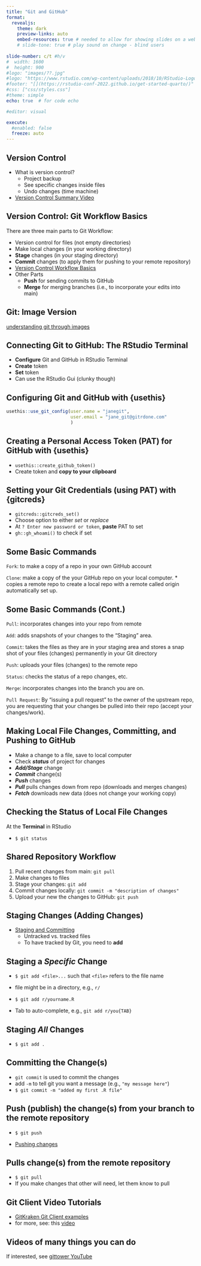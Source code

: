 ```yaml
---
title: "Git and GitHub"
format: 
  revealjs:
    theme: dark
    preview-links: auto
    embed-resources: true # needed to allow for showing slides on a website (otherwise link is blank)
    # slide-tone: true # play sound on change - blind users
    
slide-number: c/t #h/v
#  width: 1600
#  height: 900
#logo: "images/??.jpg"
#logo: "https://www.rstudio.com/wp-content/uploads/2018/10/RStudio-Logo-Flat.png"
#footer: "[](https://rstudio-conf-2022.github.io/get-started-quarto/)"
#css: ["css/styles.css"]
#theme: simple
echo: true  # for code echo

#editor: visual

execute:
  #enabled: false
  freeze: auto
---
```



## **Version Control**

::: {.incremental}
* What is version control? 
  * Project backup
  * See specific changes inside files
  * Undo changes (time machine)
  
* [Version Control Summary Video](https://www.youtube.com/watch?v=M-O8ZNW9icQ)
:::


## **Version Control: Git Workflow Basics**

There are three main parts to Git Workflow:

::: {.incremental}
- Version control for files (not empty directories)
- Make local changes (in your working directory) 
- **Stage** changes (in your staging directory) 
- **Commit** changes (to apply them for pushing to your remote repository)
- [Version Control Workflow Basics](https://www.youtube.com/watch?v=e8PGuOyZ3YU)
* Other Parts 
  * **Push** for sending commits to GitHub 
  * **Merge** for merging branches (i.e., to incorporate your edits into main)
:::


## **Git: Image Version**

[understanding git through images](https://dev.to/nopenoshishi/understanding-git-through-images-4an1)


## **Connecting Git to GitHub: The RStudio Terminal**

::: {.incremental}
- **Configure** Git and GitHub in RStudio Terminal
- **Create** token
- **Set** token
- Can use the RStudio Gui (clunky though)
:::


## **Configuring Git and GitHub with {usethis}**

```r
usethis::use_git_config(user.name = "janegit", 
                        user.email = "jane_git@gitrdone.com"
                        )
```


## **Creating a Personal Access Token (PAT) for GitHub with {usethis}**

::: {.incremental} 
- `usethis::create_github_token()`
- Create token and **copy to your clipboard**
:::


## **Setting your Git Credentials (using PAT) with {gitcreds}**

::: {.incremental}
- `gitcreds::gitcreds_set()`
- Choose option to either *set* or *replace* 
- At `? Enter new password or token`, **paste** PAT to set
- `gh::gh_whoami()` to check if set
:::


## **Some Basic Commands**

::: {.incremental}
`Fork`: to make a copy of a repo in your own GitHub account

`Clone`: make a copy of the your GitHub repo on your local computer. 
  * copies a remote repo to create a local repo with a remote called origin automatically set up.
:::


## **Some Basic Commands (Cont.)**

::: {.incremental}
`Pull`:	incorporates changes into your repo from remote

`Add`:	adds snapshots of your changes to the "Staging" area.

`Commit`:	takes the files as they are in your staging area and stores a snap shot of your files (changes) permanently in your Git directory

`Push`:	uploads your files (changes) to the remote repo

`Status`: checks the status of a repo changes, etc.

`Merge`: incorporates changes into the branch you are on.

`Pull Request`: By "issuing a pull request" to the owner of the upstream repo, you are requesting that your changes be pulled into their repo (accept your changes/work).
:::


## **Making Local File Changes, Committing, and Pushing to GitHub**

::: {.incremental}
- Make a change to a file, save to local computer
- Check ***status*** of project for changes
- ***Add/Stage*** change
- ***Commit*** change(s)
- ***Push*** changes
- ***Pull*** pulls changes down from repo (downloads and merges changes)
- ***Fetch*** downloads new data (does not change your working copy)
:::


## **Checking the Status of Local File Changes**

At the **Terminal** in RStudio

- `$ git status`


## **Shared Repository Workflow**

::: {.incremental}
1. Pull recent changes from main: `git pull`
2. Make changes to files
3. Stage your changes: `git add`
4. Commit changes locally: `git commit -m "description of changes"`
5. Upload your new the changes to GitHub: `git push`
:::


## **Staging Changes (Adding Changes)**

::: {.incremental}
* [Staging and Committing](https://www.youtube.com/watch?v=7exFDGHgQcw)
  * Untracked vs. tracked files 
  * To have tracked by Git, you need to **add**
:::


## **Staging a *Specific* Change**

::: {.incremental}
* `$ git add <file>...` such that `<file>` refers to the file name

* file might be in a directory, e.g., `r/`

* `$ git add r/yourname.R`

* Tab to auto-complete, e.g., `git add r/you{TAB}`
:::


## **Staging *All* Changes**

* `$ git add .`


## **Committing the Change(s)** 

::: {.incremental}
-  `git commit` is used to commit the changes
- add `-m` to tell git you want a message (e.g., `"my message here"`)  
- `$ git commit -m "added my first .R file"`
:::


## **Push (publish) the change(s) from your branch to the remote repository**

::: {.incremental}
- `$ git push`

- [Pushing changes](https://www.youtube.com/watch?v=lqw7ipXmc-4)
:::


## **Pulls change(s) from the remote repository**

::: {.incremental}
- `$ git pull`
- If you make changes that other will need, let them know to pull
:::


## **Git Client Video Tutorials**

::: {.incremental}
- [GitKraken Git Client examples](https://www.gitkraken.com/learn/git)
- for more, see: this [video](https://www.youtube.com/watch?v=A4rIs-6c98s)
:::


## **Videos of many things you can do**

If interested, see [gittower YouTube](https://www.youtube.com/@gittower)
